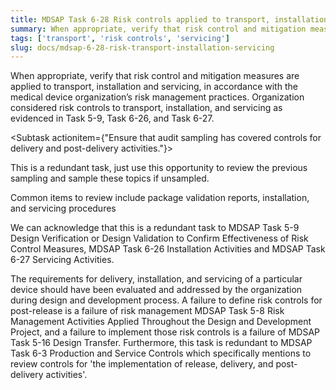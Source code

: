 ```yaml
---
title: MDSAP Task 6-28 Risk controls applied to transport, installation, and servicing
summary: When appropriate, verify that risk control and mitigation measures are applied to transport, installation and servicing, in accordance with the medical device organization’s risk management practices.
tags: ['transport', 'risk controls', 'servicing']
slug: docs/mdsap-6-28-risk-transport-installation-servicing
---
```


<RegLang>
When appropriate, verify that risk control and mitigation measures are applied to transport, installation and servicing, in accordance with the medical device organization’s risk management practices.
</RegLang>
<QdocList docs={['packaging validations', 'delivery procedures']}/>

<ReportLang>
Organization considered risk controls to transport, installation, and servicing as evidenced in Task 5-9, Task 6-26, and Task 6-27.
</ReportLang>

<Subtask actionitem={"Ensure that audit sampling has covered controls for delivery and post-delivery activities."}>

This is a redundant task, just use this opportunity to review the previous sampling and sample these topics if unsampled.

Common items to review include package validation reports, installation, and servicing procedures

We can acknowledge that this is a redundant task to <QLink>MDSAP Task 5-9 Design Verification or Design Validation to Confirm Effectiveness of Risk Control Measures</QLink>, <QLink>MDSAP Task 6-26 Installation Activities</QLink> and <QLink>MDSAP Task 6-27 Servicing Activities</QLink>.

The requirements for delivery, installation, and servicing of a particular device should have been evaluated and addressed by the organization during design and development process.  A failure to define risk controls for post-release is a failure of risk management <QLink>MDSAP Task 5-8 Risk Management Activities Applied Throughout the Design and Development Project</QLink>, and a failure to implement those risk controls is a failure of <QLink>MDSAP Task 5-16 Design Transfer</QLink>.  Furthermore, this task is redundant to <QLink>MDSAP Task 6-3 Production and Service Controls</QLink> which specifically mentions to review controls for 'the implementation of release, delivery, and post-delivery activities'.
</Subtask>



